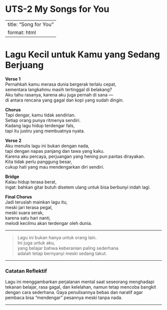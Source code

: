# UTS-2 My Songs for You

---
title: "Song for You"
format: html
---

# Lagu Kecil untuk Kamu yang Sedang Berjuang

**Verse 1**  
Pernahkah kamu merasa dunia bergerak terlalu cepat,  
sementara langkahmu masih tertinggal di belakang?  
Aku tahu rasanya, karena aku juga pernah di sana —  
di antara rencana yang gagal dan kopi yang sudah dingin.  

**Chorus**  
Tapi dengar, kamu tidak sendirian.  
Setiap orang punya ritmenya sendiri.  
Kadang lagu hidup terdengar fals,  
tapi itu justru yang membuatnya nyata.  

**Verse 2**  
Aku menulis lagu ini bukan dengan nada,  
tapi dengan napas panjang dan tawa yang kaku.  
Karena aku percaya, perjuangan yang hening pun pantas dirayakan.  
Kita tidak perlu panggung besar,  
cukup hati yang mau mendengarkan diri sendiri.  

**Bridge**  
Kalau hidup terasa berat,  
ingat: bahkan gitar butuh disetem ulang untuk bisa berbunyi indah lagi.  

**Final Chorus**  
Jadi teruslah mainkan lagu itu,  
meski jari terasa pegal,  
meski suara serak,  
karena satu hari nanti,  
melodi kecilmu akan terdengar oleh dunia.  

---

> Lagu ini bukan hanya untuk orang lain.  
> Ini juga untuk aku,  
> yang belajar bahwa keberanian paling sederhana  
> adalah tetap bernyanyi meski sedang takut.

---

### Catatan Reflektif
Lagu ini menggambarkan perjalanan mental saat seseorang menghadapi tekanan belajar, rasa gagal, dan kelelahan, namun tetap mencoba bangkit dengan cara sederhana. Gaya penulisannya bebas dan naratif agar pembaca bisa “mendengar” pesannya meski tanpa nada.

---